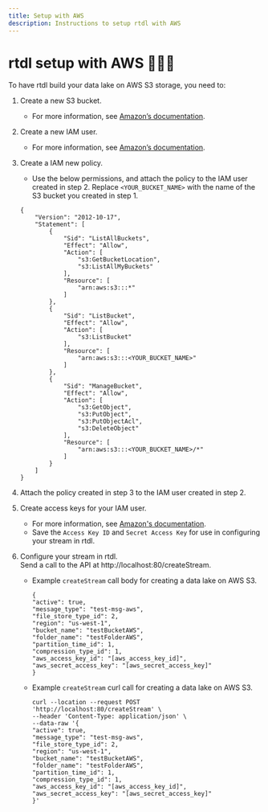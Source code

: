 ```yaml
---
title: Setup with AWS
description: Instructions to setup rtdl with AWS
---
```


# rtdl setup with AWS 🤷🏽‍♂️

To have rtdl build your data lake on AWS S3 storage, you need to:
  1.  Create a new S3 bucket.
      * For more information, see [Amazon’s documentation](https://docs.aws.amazon.com/AmazonS3/latest/userguide/creating-bucket.html).
  2.  Create a new IAM user.
      * For more information, see [Amazon’s documentation](https://docs.aws.amazon.com/IAM/latest/UserGuide/id_users_create.html#id_users_create_console).
  3.    Create a IAM new policy.
        *   Use the below permissions, and attach the policy to the IAM 
            user created in step 2. Replace `<YOUR_BUCKET_NAME>` with the 
            name of the S3 bucket you created in step 1.
        ```
        {
            "Version": "2012-10-17",
            "Statement": [
                {
                    "Sid": "ListAllBuckets",
                    "Effect": "Allow",
                    "Action": [
                        "s3:GetBucketLocation",
                        "s3:ListAllMyBuckets"
                    ],
                    "Resource": [
                        "arn:aws:s3:::*"
                    ]
                },
                {
                    "Sid": "ListBucket",
                    "Effect": "Allow",
                    "Action": [
                        "s3:ListBucket"
                    ],
                    "Resource": [
                        "arn:aws:s3:::<YOUR_BUCKET_NAME>"
                    ]
                },
                {
                    "Sid": "ManageBucket",
                    "Effect": "Allow",
                    "Action": [
                        "s3:GetObject",
                        "s3:PutObject",
                        "s3:PutObjectAcl",
                        "s3:DeleteObject"
                    ],
                    "Resource": [
                        "arn:aws:s3:::<YOUR_BUCKET_NAME>/*"
                    ]
                }
            ]
        }
        ```
  4.    Attach the policy created in step 3 to the IAM user created in step 2.

  5.    Create access keys for your IAM user.
        *   For more information, see [Amazon's documentation](https://docs.aws.amazon.com/IAM/latest/UserGuide/id_credentials_access-keys.html#Using_CreateAccessKey).
        *   Save the `Access Key ID` and `Secret Access Key` for use in 
            configuring your stream in rtdl.

  5.    Configure your stream in rtdl.  
        Send a call to the API at http://localhost:80/createStream.
        *   Example `createStream` call body for creating a data lake on AWS S3.  
            ```
            {
            "active": true,
            "message_type": "test-msg-aws",
            "file_store_type_id": 2,
            "region": "us-west-1",
            "bucket_name": "testBucketAWS",
            "folder_name": "testFolderAWS",
            "partition_time_id": 1,
            "compression_type_id": 1,
            "aws_access_key_id": "[aws_access_key_id]",
            "aws_secret_access_key": "[aws_secret_access_key]"
            }
            ```
        *   Example `createStream` curl call for creating a data lake on AWS S3.  
            ```
            curl --location --request POST 'http://localhost:80/createStream' \
            --header 'Content-Type: application/json' \
            --data-raw '{
            "active": true,
            "message_type": "test-msg-aws",
            "file_store_type_id": 2,
            "region": "us-west-1",
            "bucket_name": "testBucketAWS",
            "folder_name": "testFolderAWS",
            "partition_time_id": 1,
            "compression_type_id": 1,
            "aws_access_key_id": "[aws_access_key_id]",
            "aws_secret_access_key": "[aws_secret_access_key]"
            }'
            ```
